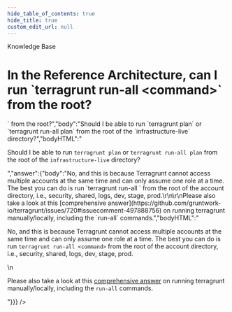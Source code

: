 ```yaml
---
hide_table_of_contents: true
hide_title: true
custom_edit_url: null
---
```



<CenterLayout>
<span className="searchCategory">Knowledge Base</span>
<h1>In the Reference Architecture, can I run `terragrunt run-all &lt;command&gt;` from the root?</h1>
<GitHub discussion={{"id":"D_kwDOF8slf84AOQia","number":96,"author":{"login":"rhoboat"},"title":"In the Reference Architecture, can I run `terragrunt run-all <command>` from the root?","body":"Should I be able to run `terragrunt plan` or `terragrunt run-all plan` from the root of the `infrastructure-live` directory?","bodyHTML":"<p dir=\"auto\">Should I be able to run <code class=\"notranslate\">terragrunt plan</code> or <code class=\"notranslate\">terragrunt run-all plan</code> from the root of the <code class=\"notranslate\">infrastructure-live</code> directory?</p>","answer":{"body":"No, and this is because Terragrunt cannot access multiple accounts at the same time and can only assume one role at a time. The best you can do is run `terragrunt run-all <command>` from the root of the account directory, i.e., security, shared, logs, dev, stage, prod.\r\n\r\nPlease also take a look at this [comprehensive answer](https://github.com/gruntwork-io/terragrunt/issues/720#issuecomment-497888756) on running terragrunt manually/locally, including the `run-all` commands.","bodyHTML":"<p dir=\"auto\">No, and this is because Terragrunt cannot access multiple accounts at the same time and can only assume one role at a time. The best you can do is run <code class=\"notranslate\">terragrunt run-all &lt;command&gt;</code> from the root of the account directory, i.e., security, shared, logs, dev, stage, prod.</p>\n<p dir=\"auto\">Please also take a look at this <a href=\"https://github.com/gruntwork-io/terragrunt/issues/720#issuecomment-497888756\" data-hovercard-type=\"issue\" data-hovercard-url=\"/gruntwork-io/terragrunt/issues/720/hovercard\">comprehensive answer</a> on running terragrunt manually/locally, including the <code class=\"notranslate\">run-all</code> commands.</p>"}}} />

</CenterLayout>
  

<!-- ##DOCS-SOURCER-START
{
  "sourcePlugin": "github-discussions",
  "hash": "c3e02d3efaa80c2f1fb6660e8b231508"
}
##DOCS-SOURCER-END -->
